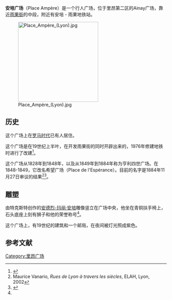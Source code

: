 '''安培广场'''（Place Ampère）是一个行人广场，位于里昂第二区的Ainay广场，靠近[[雨果街_(里昂)|雨果街]]的中段，附近有安培 - 雨果地铁站。

[[File:Place_Ampère_(Lyon).jpg|250px]]

==历史==
这个广场上在[[罗马时代|罗马时代]]已有人居住。 

这个广场是在19世纪上半叶，在开发雨果街的同时开辟出来的，1976年修建地铁时进行了改建<ref name="Ref1">{{cite web |title=Place Ampère |publisher=Rue de Lyon |url=http://ruesdelyon.wysiup.net/PageRubrique.php?ID=1003013&rubID=1003050 |language=fr |accessdate=26 May 2009 |archive-url=https://web.archive.org/web/20071106165712/http://ruesdelyon.wysiup.net/PageRubrique.php?ID=1003013&rubID=1003050 |archive-date=2007-11-06 |dead-url=yes }}</ref>。

这个广场从1828年到1848年，以及从1849年到1884年称为亨利四世广场。在1848-1849，它改名希望广场（Place de l'Espérance）。目前的名字是1884年11月27日审议的结果<ref>Maurice Vanario, ''Rues de Lyon à travers les siècles'', ELAH, Lyon, 2002</ref><ref>{{cite book |title=Dictionnaire des lyonnaiseries — Les hommes. Le sol. Les rues. Histoires et légendes |last=Meynard |first=Louis |volume=1 |date=1932 |place=Lyon |edition=1982 |publisher=Jean Honoré |language=fr |page=46}}</ref>。

==雕塑==
由特克斯特创作的[[安德烈-玛丽·安培|安德烈-玛丽·安培]]雕像竖立在广场中央，他坐在青铜扶手椅上，石头底座上刻有狮子和他的荣誉称号<ref name="Ref1"/>。 

这个广场上，有19世纪的建筑和一个邮局，在夜间被灯光照成紫色。

==参考文献==
{{reflist}}
{{coord|45.753167|4.828808|type:landmark|format=dms|display=inline,title}}

[[Category:里昂广场|Category:里昂广场]]